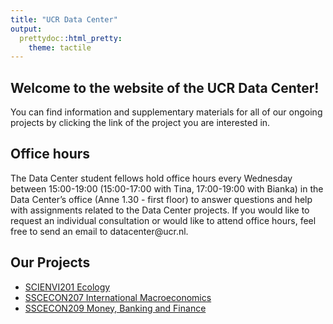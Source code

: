 ```yaml
---
title: "UCR Data Center"
output: 
  prettydoc::html_pretty:
    theme: tactile
---
```


## Welcome to the website of the UCR Data Center!

You can find information and supplementary materials for all of our ongoing projects by clicking the link of the project you are interested in.

## Office hours

The Data Center student fellows hold office hours every Wednesday between 15:00-19:00 (15:00-17:00 with Tina, 17:00-19:00 with Bianka) in the Data Center's office (Anne 1.30 - first floor) to answer questions and help with assignments related to the Data Center projects.
If you would like to request an individual consultation or would like to attend office hours, feel free to send an email to datacenter@ucr.nl.

## Our Projects

* [SCIENVI201 Ecology](https://ucrdatacenter.github.io/SCIENVI201)
* [SSCECON207 International Macroeconomics](https://ucrdatacenter.github.io/SSCECON207)
* [SSCECON209 Money, Banking and Finance](https://ucrdatacenter.github.io/SSCECON209)

<!-- ## Course combinations at UCR -->

<!-- This chord diagram shows how UCR students combined tracks in the past.  -->
<!-- Every chord means that there were students who completed both tracks during their time at UCR. -->

<!-- If you hover over a track, it shows you all the other tracks that students took in combination with that track.  -->
<!-- If you hover over a chord, it shows you the number of students who completed both tracks at the endpoints of the chord. -->

<!-- ```{r, echo=F,error=F,message=F,fig.align="center",warning=F,fig.width=8,fig.height=8} -->
<!-- # library(chorddiag) -->
<!-- # library(tidyverse) -->
<!-- #  -->
<!-- # read.csv("concM.csv", row.names = 1) %>%  -->
<!-- #   as.matrix() %>%  -->
<!-- #   chorddiag(type = "directional", showTicks = FALSE, groupnameFontsize = 14, groupnamePadding = 2) -->
<!-- htmltools::includeHTML("conc.html") -->
<!-- ``` -->

